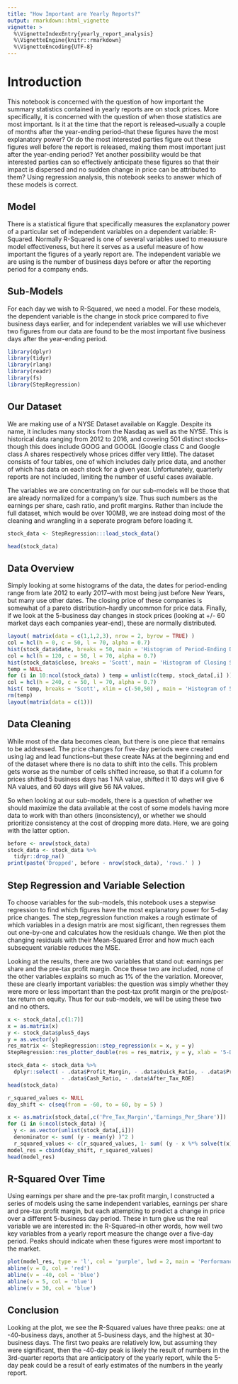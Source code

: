 ---
title: "How Important are Yearly Reports?"
output: rmarkdown::html_vignette
vignette: >
  %\VignetteIndexEntry{yearly_report_analysis}
  %\VignetteEngine{knitr::rmarkdown}
  %\VignetteEncoding{UTF-8}
---

# Introduction

This notebook is concerned with the question of how important the summary statistics contained in yearly reports are on stock prices.  More specifically, it is concerned with the question of when those statistics are most important.  Is it at the time that the report is released--usually a couple of months after the year-ending period--that these figures have the most explanatory power?  Or do the most interested parties figure out these figures well before the report is released, making them most important just after the year-ending period?  Yet another possibility would be that interested parties can so effectively anticipate these figures so that their impact is dispersed and no sudden change in price can be attributed to them?  Using regression analysis, this notebook seeks to answer which of these models is correct.
    
## Model

There is a statistical figure that specifically measures the explanatory power of a particular set of independent variables on a dependent variable: R-Squared.  Normally R-Squared is one of several variables used to meausure model effectiveness, but here it serves as a useful measure of how important the figures of a yearly report are.  The independent variable we are using is the number of business days before or after the reporting period for a company ends.
    
## Sub-Models

For each day we wish to  R-Squared, we need a model.  For these models, the dependent variable is the change in stock price compared to five business days earlier, and for independent variables we will use whichever two figures from our data are found to be the most important five business days after the year-ending period.
    
```{r, imports, message=FALSE, warning=FALSE}
library(dplyr)
library(tidyr)
library(rlang)
library(readr)
library(fs)
library(StepRegression)
```

## Our Dataset

We are making use of a NYSE Dataset available on Kaggle.  Despite its name, it includes many stocks from the Nasdaq as well as the NYSE.  This is historical data ranging from 2012 to 2016, and covering 501 distinct stocks--though this does include GOOG and GOOGL (Google class C and Google class A shares respectively whose prices differ very little).  The dataset consists of four tables, one of which includes daily price data, and another of which has data on each stock for a given year.  Unfortunately, quarterly reports are not included, limiting the number of useful cases available.

The variables we are concentrating on for our sub-models will be those that are already normalized for a company's size.  Thus such numbers as the earnings per share, cash ratio, and profit margins.  Rather than include the full dataset, which would be over 100MB, we are instead doing most of the cleaning and wrangling in a seperate program before loading it.
    
```{r, get_data, message=FALSE, warning=FALSE}
stock_data <- StepRegression:::load_stock_data()
```

```{r, check_data}
head(stock_data)
```

## Data Overview

Simply looking at some histograms of the data, the dates for period-ending range from late 2012 to early 2017--with most being just before New Years, but many use other dates.  The closing price of these companies is somewhat of a pareto distribution--hardly uncommon for price data.  Finally, if we look at the 5-business day changes in stock prices (looking at +/- 60 market days each companies year-end), these are normally distributed.
  
```{r, histograms, fig.width = 8, fig.height = 8}
layout( matrix(data = c(1,1,2,3), nrow = 2, byrow = TRUE) )
col = hcl(h = 0, c = 50, l = 70, alpha = 0.7)
hist(stock_data$date, breaks = 50, main = 'Histogram of Period-Ending Dates', xlab = 'Period Ending', col = col)
col = hcl(h = 120, c = 50, l = 70, alpha = 0.7)
hist(stock_data$close, breaks = 'Scott', main = 'Histogram of Closing Stock Prices', col = col)
temp = NULL
for (i in 10:ncol(stock_data) ) temp = unlist(c(temp, stock_data[,i] ))
col = hcl(h = 240, c = 50, l = 70, alpha = 0.7)
hist( temp, breaks = 'Scott', xlim = c(-50,50) , main = 'Histogram of 5-Day Price Changes', col = col)
rm(temp)
layout(matrix(data = c(1)))
```
## Data Cleaning

While most of the data becomes clean, but there is one piece that remains to be addressed.  The price changes for five-day periods were created using lag and lead functions--but these create NAs at the beginning and end of the dataset where there is no data to shift into the cells.  This problem gets worse as the number of cells shifted increase, so that if a column for prices shifted 5 business days has 1 NA value, shifted it 10 days will give 6 NA values, and 60 days will give 56 NA values.
  
So when looking at our sub-models, there is a question of whether we should maximize the data available at the cost of some models having more data to work with than others (inconsistency), or whether we should prioritize consistency at the cost of dropping more data.  Here, we are going with the latter option.
  
```{r, data_cleaning}
before <- nrow(stock_data)
stock_data <- stock_data %>%
  tidyr::drop_na()
print(paste('Dropped', before - nrow(stock_data), 'rows.' ) )
```
## Step Regression and Variable Selection

To choose variables for the sub-models, this notebook uses a stepwise regression to find which figures have the most explanatory power for 5-day price changes.  The step_regression function makes a rough estimate of which variables in a design matrix are most sigificant, then regresses them out one-by-one and calculates how the residuals change.  We then plot the changing residuals with their Mean-Squared Error and how much each subsequent variable reduces the MSE.
  
Looking at the results, there are two variables that stand out: earnings per share and the pre-tax profit margin.  Once these two are included, none of the other variables explains so much as 1% of the the variation.  Moreover, these are clearly important variables: the question was simply whether they were more or less important than the post-tax profit margin or the pre/post-tax return on equity.  Thus for our sub-models, we will be using these two and no others.
  
```{r, StepRegression, fig.width=8, fig.height=16}
x <- stock_data[,c(1:7)]
x = as.matrix(x)
y <- stock_data$plus5_days
y = as.vector(y)
res_matrix <- StepRegression::step_regression(x = x, y = y)
StepRegression::res_plotter_double(res = res_matrix, y = y, xlab = '5-Day Price Change', main = 'Step-Regression on Yearly Report Figures to Predict 5-Day Price Change')
```

```{r, winnow_data}
stock_data <- stock_data %>%
  dplyr::select( - .data$Profit_Margin, - .data$Quick_Ratio, - .data$Pre_Tax_ROE,
                 - .data$Cash_Ratio, - .data$After_Tax_ROE)
head(stock_data)
```

```{r, get_R-Squared_Values}
r_squared_values <- NULL
day_shift <- c(seq(from = -60, to = 60, by = 5) )

x <- as.matrix(stock_data[,c('Pre_Tax_Margin','Earnings_Per_Share')])
for (i in 6:ncol(stock_data) ){
  y <- as.vector(unlist(stock_data[,i]))
  denominator <- sum( (y - mean(y) )^2 )
  r_squared_values <- c(r_squared_values, 1- sum( (y - x %*% solve(t(x) %*% x) %*% t(x) %*% y)^2) / denominator) }
model_res = cbind(day_shift, r_squared_values)
head(model_res)
```

## R-Squared Over Time

Using earnings per share and the pre-tax profit margin, I constructed a series of models using the same independent variables, earnings per share and pre-tax profit margin, but each attempting to predict a change in price over a different 5-business day period.  These in turn give us the real variable we are interested in: the R-Squared--in other words, how well two key variables from a yearly report measure the change over a five-day period.  Peaks should indicate when these figures were most important to the market.
```{r, CreateVisual}
plot(model_res, type = 'l', col = 'purple', lwd = 2, main = 'Performance of Different Models', xlab = 'Days Before and Ahead', ylab = 'R-Squared Values')
abline(v = 0, col = 'red')
abline(v = -40, col = 'blue')
abline(v = 5, col = 'blue')
abline(v = 30, col = 'blue')
```

## Conclusion

Looking at the plot, we see the R-Squared values have three peaks: one at -40-business days, another at 5-business days, and the highest at 30-business days.  The first two peaks are relatively low, but assuming they were significant, then the -40-day peak is likely the result of numbers in the 3rd-quarter reports that are anticipatory of the yearly report, while the 5-day peak could be a result of early estimates of the numbers in the yearly report. 
